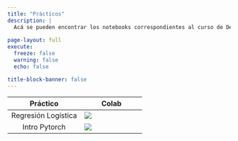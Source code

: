 ```yaml
---
title: "Prácticos"
description: |
  Acá se pueden encontrar los notebooks correspondientes al curso de Deep Learning.
  
page-layout: full
execute: 
  freeze: false
  warning: false
  echo: false

title-block-banner: false
---
```


Práctico| Colab
:----:|-----|
Regresión Logística|[![](tics579/thumbnails/colab.svg)](https://colab.research.google.com/github/datacubeR/clases_UAI/blob/main/tics579/notebooks/reg_log.ipynb)
Intro Pytorch|[![](tics579/thumbnails/colab.svg)](https://colab.research.google.com/github/datacubeR/clases_UAI/blob/main/tics579/notebooks/Intro_Pytorch.ipynb)
<!-- Intro Pytorch|[![](tics579/thumbnails/colab.svg)](https://colab.research.google.com/github/datacubeR/clases_UAI/blob/main/tics579/notebooks/Intro_pytorch.ipynb) -->
<!-- Intro Pytorch 2|[![](tics579/thumbnails/colab.svg)](https://colab.research.google.com/github/datacubeR/clases_UAI/blob/main/tics579/notebooks/Intro_pytorch_2.ipynb) -->
<!-- CNN|[![](tics579/thumbnails/colab.svg)](https://colab.research.google.com/github/datacubeR/clases_UAI/blob/main/tics579/notebooks/CNN-pytorch.ipynb) -->
<!-- Pretrained Models|[![](tics579/thumbnails/colab.svg)](https://colab.research.google.com/github/datacubeR/clases_UAI/blob/main/tics579/notebooks/pretrained-models.ipynb) -->
<!-- Transformers|[![](tics579/thumbnails/colab.svg)](https://colab.research.google.com/github/datacubeR/clases_UAI/blob/main/tics579/notebooks/transformers.ipynb) -->
